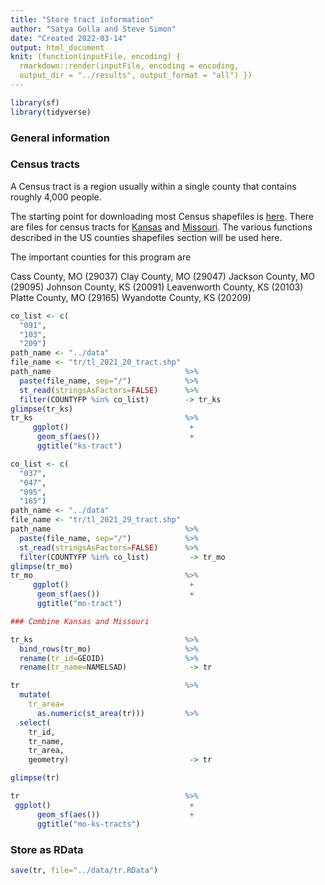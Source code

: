```yaml
---
title: "Store tract information"
author: "Satya Golla and Steve Simon"
date: "Created 2022-03-14"
output: html_document
knit: (function(inputFile, encoding) {
  rmarkdown::render(inputFile, encoding = encoding,
  output_dir = "../results", output_format = "all") })  
---
```


```r
library(sf)
library(tidyverse)
```

### General information

### Census tracts

A Census tract is a region usually within a single county that contains roughly 4,000 people. 

The starting point for downloading most Census shapefiles is [here][c_general]. There are files for census tracts for [Kansas][c_tract_ks] and [Missouri][c_tract_mo].  The various functions described in the US counties shapefiles section will be used here.

[c_general]: https://www.census.gov/geographies/mapping-files/time-series/geo/tiger-line-file.html

[c_tract_ks]: https://www2.census.gov/geo/tiger/TIGER2021/TRACT/tl_2021_20_tract.zip
[c_tract_mo]: https://www2.census.gov/geo/tiger/TIGER2021/TRACT/tl_2021_29_tract.zip

The important counties for this program are

Cass County, MO (29037)
Clay County, MO (29047)
Jackson County, MO (29095)
Johnson County, KS (20091)
Leavenworth County, KS (20103)
Platte County, MO (29165)
Wyandotte County, KS (20209)

```r
co_list <- c(
  "091",
  "103",
  "209")
path_name <- "../data"
file_name <- "tr/tl_2021_20_tract.shp"
path_name                              %>%
  paste(file_name, sep="/")            %>%
  st_read(stringsAsFactors=FALSE)      %>%
  filter(COUNTYFP %in% co_list)        -> tr_ks
glimpse(tr_ks)
tr_ks                                  %>%
     ggplot()                           +
      geom_sf(aes())                    +
      ggtitle("ks-tract")
```

```r
co_list <- c(
  "037",
  "047",
  "095",
  "165")
path_name <- "../data"
file_name <- "tr/tl_2021_29_tract.shp"
path_name                              %>%
  paste(file_name, sep="/")            %>%
  st_read(stringsAsFactors=FALSE)      %>%
  filter(COUNTYFP %in% co_list)         -> tr_mo
glimpse(tr_mo)
tr_mo                                  %>%
     ggplot()                           +
      geom_sf(aes())                    +
      ggtitle("mo-tract")
```

```r
### Combine Kansas and Missouri

tr_ks                                  %>%
  bind_rows(tr_mo)                     %>%
  rename(tr_id=GEOID)                  %>%
  rename(tr_name=NAMELSAD)              -> tr

tr                                     %>%
  mutate(
    tr_area=
      as.numeric(st_area(tr)))         %>%
  select(
    tr_id,
    tr_name,
    tr_area,
    geometry)                           -> tr

glimpse(tr)

tr                                     %>%
 ggplot()                               +
      geom_sf(aes())                    +
      ggtitle("mo-ks-tracts")  
```

### Store as RData

```r
save(tr, file="../data/tr.RData")
```
